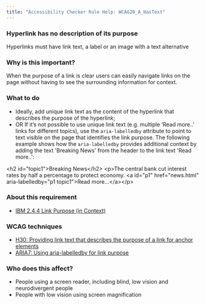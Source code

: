 ```yaml
---
title: "Accessibility Checker Rule Help: WCAG20_A_HasText"
---
```


<div className="toolHelp">
<Row>
<Column colLg={16} colMd={8} colSm={4} className="toolHead">

### Hyperlink has no description of its purpose

<div id="locLevel"></div>

Hyperlinks must have link text, a label or an image with a text alternative

</Column>
</Row>
<Row>
<Column colLg={11} colMd={5} colSm={4} className="toolMain">

### Why is this important?

When the purpose of a link is clear users can easily navigate links on the page without having to see the surrounding information for context.

<div id="locSnippet"></div>

### What to do

* Ideally, add unique link text as the content of the hyperlink that describes the purpose of the hyperlink;
* OR If it’s not possible to use unique link text (e.g. multiple ‘Read more..’ links for different topics), use the `aria-labelledby` attribute to point to text visible on the page that identifies the link purpose.  The following example shows how the `aria-labelledby` provides additional context by adding the text 'Breaking News' from the header to the link text 'Read more..':

<CodeSnippet type="multi" light={true}>&lt;h2 id="topic1"&gt;Breaking News&lt;/h2&gt;
&lt;p&gt;The central bank cut interest rates by half a percentage to protect economy.
&lt;a id="p1" href="news.html" aria-labelledby="p1 topic1"&gt;Read more...&lt;/a&gt;&lt;/p&gt;</CodeSnippet>

</Column>
<Column colLg={5} colMd={3} colSm={4} className="toolLeft">

### About this requirement

* [IBM 2.4.4 Link Purpose (in Context)](https://www.ibm.com/able/requirements/requirements/#2_4_4)

### WCAG techniques

* [H30: Providing link text that describes the purpose of a link for anchor elements](https://www.w3.org/WAI/WCAG21/Techniques/html/H30)
* [ARIA7: Using aria-labelledby for link purpose](https://www.w3.org/WAI/WCAG21/Techniques/aria/ARIA7)

### Who does this affect?

* People using a screen reader, including blind, low vision and neurodivergent people
* People with low vision using screen magnification

</Column>
</Row>
</div>

